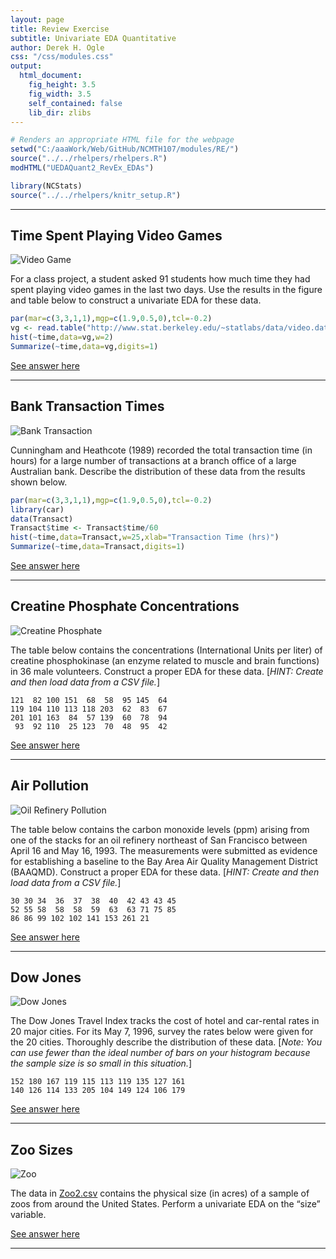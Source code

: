 ```yaml
---
layout: page
title: Review Exercise
subtitle: Univariate EDA Quantitative
author: Derek H. Ogle
css: "/css/modules.css"
output:
  html_document:
    fig_height: 3.5
    fig_width: 3.5
    self_contained: false
    lib_dir: zlibs
---
```


```r
# Renders an appropriate HTML file for the webpage
setwd("C:/aaaWork/Web/GitHub/NCMTH107/modules/RE/")
source("../../rhelpers/rhelpers.R")
modHTML("UEDAQuant2_RevEx_EDAs")
```

```r
library(NCStats)
source("../../rhelpers/knitr_setup.R")
```

----

## Time Spent Playing Video Games 
<img src="zimgs/videogame.jpg" alt="Video Game" class="img-right">

For a class project, a student asked 91 students how much time they had spent playing video games in the last two days. Use the results in the figure and table below to construct a univariate EDA for these data.

```r
par(mar=c(3,3,1,1),mgp=c(1.9,0.5,0),tcl=-0.2)
vg <- read.table("http://www.stat.berkeley.edu/~statlabs/data/video.data",header=TRUE)
hist(~time,data=vg,w=2)
Summarize(~time,data=vg,digits=1)
```


[See answer here](zRevExAns/UEDAQuant2_EDAs.html#time-spent-playing-video-games)

----

## Bank Transaction Times
<img src="zimgs/bank.jpg" alt="Bank Transaction" class="img-right">

Cunningham and Heathcote (1989) recorded the total transaction time (in hours) for a large number of transactions at a branch office of a large Australian bank. Describe the distribution of these data from the results shown below.

```r
par(mar=c(3,3,1,1),mgp=c(1.9,0.5,0),tcl=-0.2)
library(car)
data(Transact)
Transact$time <- Transact$time/60
hist(~time,data=Transact,w=25,xlab="Transaction Time (hrs)")
Summarize(~time,data=Transact,digits=1)
```

[See answer here](zRevExAns/UEDAQuant2_EDAs.html#bank-transaction-times)

----

## Creatine Phosphate Concentrations
<img src="zimgs/creatine_phosphate.jpg" alt="Creatine Phosphate" class="img-right">

The table below contains the concentrations (International Units per liter) of creatine phosphokinase (an enzyme related to muscle and brain functions) in 36 male volunteers. Construct a proper EDA for these data. [*HINT: Create and then load data from a CSV file.*]

```
121  82 100 151  68  58  95 145  64
119 104 110 113 118 203  62  83  67
201 101 163  84  57 139  60  78  94
 93  92 110  25 123  70  48  95  42
```

[See answer here](zRevExAns/UEDAQuant2_EDAs.html#creatine-phosphate-concentrations)

----

## Air Pollution
<img src="zimgs/oil_refinery.jpg" alt="Oil Refinery Pollution" class="img-right">

The table below contains the carbon monoxide levels (ppm) arising from one of the stacks for an oil refinery northeast of San Francisco between April 16 and May 16, 1993. The measurements were submitted as evidence for establishing a baseline to the Bay Area Air Quality Management District (BAAQMD). Construct a proper EDA for these data. [*HINT: Create and then load data from a CSV file.*]

```
30 30 34  36  37  38  40  42 43 43 45
52 55 58  58  58  59  63  63 71 75 85
86 86 99 102 102 141 153 261 21
```

[See answer here](zRevExAns/UEDAQuant2_EDAs.html#air-pollution)

----

## Dow Jones
<img src="zimgs/DowJones.jpg" alt="Dow Jones" class="img-right">

The Dow Jones Travel Index tracks the cost of hotel and car-rental rates in 20 major cities. For its May 7, 1996, survey the rates below were given for the 20 cities. Thoroughly describe the distribution of these data. [*Note: You can use fewer than the ideal number of bars on your histogram because the sample size is so small in this situation.*]

```
152 180 167 119 115 113 119 135 127 161
140 126 114 133 205 104 149 124 106 179
```

[See answer here](zRevExAns/UEDAQuant2_EDAs.html#dow-jones)

----

## Zoo Sizes
<img src="zimgs/zoo.jpg" alt="Zoo" class="img-right">

The data in [Zoo2.csv](https://raw.githubusercontent.com/droglenc/NCData/master/Zoo2.csv) contains the physical size (in acres) of a sample of zoos from around the United States. Perform a univariate EDA on the "size" variable.

[See answer here](zRevExAns/UEDAQuant2_EDAs#zoo-sizes)

----
